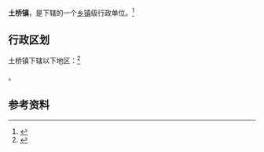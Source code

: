 {{中国乡级行政区|62/29/21/101/000}}

'''土桥镇'''，是{{PRC admin/fullname|62/29/21/101/000|3}}下辖的一个[[乡镇|乡镇]]级行政单位。<ref>{{PRC admin/ref sgc|{{PRC admin/parent|62/29/21/101/000}}}}</ref>

== 行政区划 ==

土桥镇下辖以下地区：<ref>{{PRC admin/ref sgc|62/29/21/101/000}}</ref>

{{PRC admin/children|62/29/21/101/000}}。

== 参考资料 ==

{{reflist}}

{{行政区划小作品}}
{{PRC admin/navcat|62/29/21/101/000}}